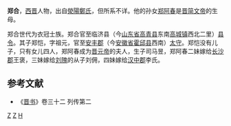 '''郑合'''，[[西晋|西晋]]人物，出自[[滎陽鄭氏|滎陽鄭氏]]，但所系不详。他的孙女[[郑阿春|郑阿春]]是[[晋简文帝|晋简文帝]]的生母。

郑合世代为衣冠士族。郑合官至临济县（今[[山东省|山东省]][[高青县|高青县]]东南[[高城镇|高城镇]]西北二里）[[县令|县令]]。其子郑恺，字祖元，官至[[安丰郡|安丰郡]]（今[[安徽省|安徽省]][[霍邱县|霍邱县]]西南）[[太守|太守]]。郑恺没有儿子，只有女儿四人，郑阿春成为[[晋元帝|晋元帝]]的夫人，生子司马昱，郑阿春二妹嫁给[[长沙郡|长沙郡]]王褒，三妹嫁给[[刘隗|刘隗]]的从子刘佣，四妹嫁给[[汉中郡|汉中郡]]李氏。

== 参考文献==
*《[[晋书|晋书]]》卷三十二 列传第二
[[Category:晋朝外戚|Z]]
[[Category:西晋县令|Z]]
[[Category:滎陽鄭氏|H]]